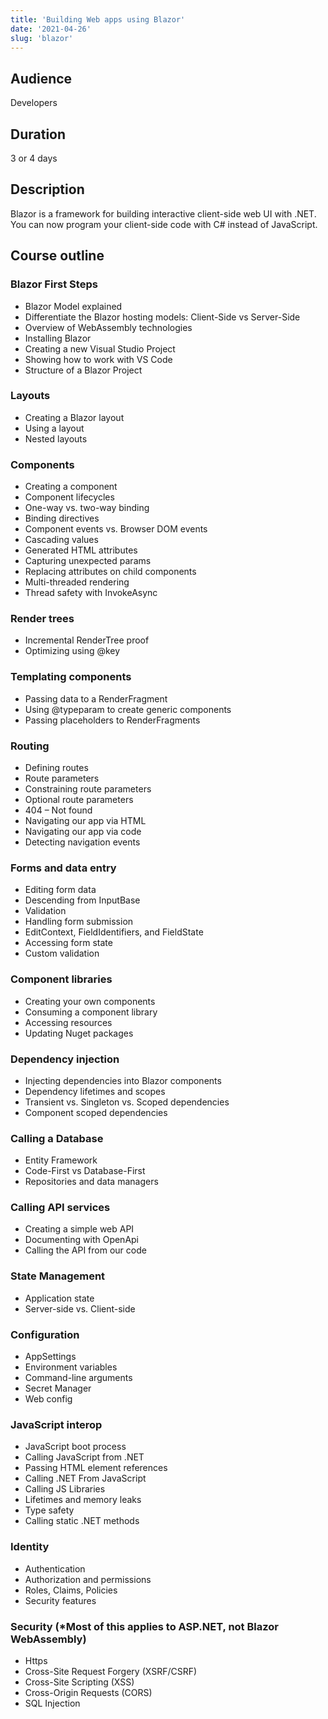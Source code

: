 ```yaml
---
title: 'Building Web apps using Blazor'
date: '2021-04-26'
slug: 'blazor'
---
```


## Audience

Developers

## Duration

3 or 4 days

## Description

Blazor is a framework for building interactive client-side web UI with .NET. You can now program your client-side code with C# instead of JavaScript.

## Course outline

### Blazor First Steps

- Blazor Model explained
- Differentiate the Blazor hosting models: Client-Side vs Server-Side
- Overview of WebAssembly technologies
- Installing Blazor
- Creating a new Visual Studio Project
- Showing how to work with VS Code
- Structure of a Blazor Project

### Layouts

- Creating a Blazor layout
- Using a layout
- Nested layouts

### Components

- Creating a component
- Component lifecycles
- One-way vs. two-way binding
- Binding directives
- Component events vs. Browser DOM events
- Cascading values
- Generated HTML attributes
- Capturing unexpected params
- Replacing attributes on child components
- Multi-threaded rendering
- Thread safety with InvokeAsync

### Render trees

- Incremental RenderTree proof
- Optimizing using @key

### Templating components

- Passing data to a RenderFragment
- Using @typeparam to create generic components
- Passing placeholders to RenderFragments

### Routing

- Defining routes
- Route parameters
- Constraining route parameters
- Optional route parameters
- 404 – Not found
- Navigating our app via HTML
- Navigating our app via code
- Detecting navigation events

### Forms and data entry

- Editing form data
- Descending from InputBase
- Validation
- Handling form submission
- EditContext, FieldIdentifiers, and FieldState
- Accessing form state
- Custom validation

### Component libraries

- Creating your own components
- Consuming a component library
- Accessing resources
- Updating Nuget packages

### Dependency injection

- Injecting dependencies into Blazor components
- Dependency lifetimes and scopes
- Transient vs. Singleton vs. Scoped dependencies
- Component scoped dependencies

### Calling a Database

- Entity Framework
- Code-First vs Database-First
- Repositories and data managers

### Calling API services

- Creating a simple web API
- Documenting with OpenApi
- Calling the API from our code

### State Management

- Application state
- Server-side vs. Client-side

### Configuration

- AppSettings
- Environment variables
- Command-line arguments
- Secret Manager
- Web config

### JavaScript interop

- JavaScript boot process
- Calling JavaScript from .NET
- Passing HTML element references
- Calling .NET From JavaScript
- Calling JS Libraries
- Lifetimes and memory leaks
- Type safety
- Calling static .NET methods

### Identity

- Authentication
- Authorization and permissions
- Roles, Claims, Policies
- Security features

### Security (\*Most of this applies to ASP.NET, not Blazor WebAssembly)

- Https
- Cross-Site Request Forgery (XSRF/CSRF)
- Cross-Site Scripting (XSS)
- Cross-Origin Requests (CORS)
- SQL Injection
